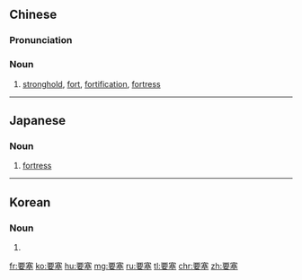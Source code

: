 ==Chinese==
{{zh-forms}}

===Pronunciation===
{{zh-pron
|m=yàosài
|c=jiu3 coi3
|h=pfs=yeu-sai
|mn=qz,tw,xm,zz:iàu-sài
|cat=n
}}

===Noun===
{{zh-noun}}

# [[stronghold]], [[fort]], [[fortification]], [[fortress]]

{{zh-cat|Military}}

----

==Japanese==
{{ja-kanjitab|よう|さい|yomi=on}}

===Noun===
{{ja-noun|ようさい}}

# {{lb|ja|military|sort=ようさい}} [[fortress]]

----

==Korean==
{{ko-hanjatab|}}

===Noun===
{{ko-noun|hj|hangeul=요새}}

# {{hanja form of|요새|[[fortress]]}}

[[fr:要塞]]
[[ko:要塞]]
[[hu:要塞]]
[[mg:要塞]]
[[ru:要塞]]
[[tl:要塞]]
[[chr:要塞]]
[[zh:要塞]]